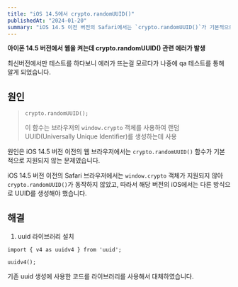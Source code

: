 ```yaml
---
title: "iOS 14.5에서 crypto.randomUUID()"
publishedAt: "2024-01-20"
summary: "iOS 14.5 이전 버전의 Safari에서는 `crypto.randomUUID()`가 기본적으로 지원되지 않아 에러가 발생합니다."
---
```


**아이폰 14.5 버전에서 웹을 켜는데 crypto.randomUUID() 관련 에러가 발생**

최신버전에서만 테스트를 하다보니 에러가 뜨는걸 모르다가 나중에 qa 테스트를 통해 알게 되었습니다.

## 원인

> `crypto.randomUUID();`
>
> 이 함수는 브라우저의 `window.crypto` 객체를 사용하여 랜덤 UUID(Universally Unique Identifier)를 생성하는데 사용

원인은 iOS 14.5 버전 이전의 웹 브라우저에서는 `crypto.randomUUID()` 함수가 기본적으로 지원되지 않는 문제였습니다.

iOS 14.5 버전 이전의 Safari 브라우저에서는 `window.crypto` 객체가 지원되지 않아`crypto.randomUUID()`가 동작하지 않았고, 따라서 해당 버전의 iOS에서는 다른 방식으로 UUID를 생성해야 했습니다.

## 해결

1. uuid 라이브러리 설치

```
import { v4 as uuidv4 } from 'uuid';

uuidv4();
```

기존 uuid 생성에 사용한 코드를 라이브러리를 사용해서 대체하였습니다.
